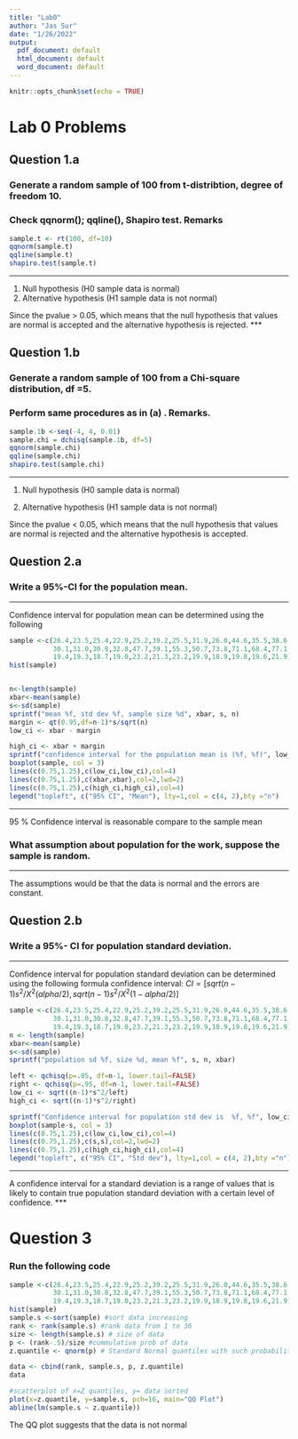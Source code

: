 ```yaml
---
title: "Lab0"
author: "Jas Sur"
date: "1/26/2022"
output:
  pdf_document: default
  html_document: default
  word_document: default
---
```



```r
knitr::opts_chunk$set(echo = TRUE)
```
# Lab 0 Problems

## Question 1.a
### Generate a random sample of 100 from t-distribtion, degree of freedom 10. 
### Check qqnorm(); qqline(), Shapiro test. Remarks
```r

sample.t <- rt(100, df=10)
qqnorm(sample.t)
qqline(sample.t)
shapiro.test(sample.t)

```
***
1. Null hypothesis (H0 sample data is normal)
2. Alternative hypothesis (H1 sample data is not normal)

Since the pvalue > 0.05, which means that the null hypothesis that values are normal is accepted and the alternative hypothesis is rejected.
***

## Question 1.b
### Generate a random sample of 100 from a Chi-square distribution, df =5. 
### Perform same procedures as in (a) . Remarks.

```r

sample.1b <-seq(-4, 4, 0.01)
sample.chi = dchisq(sample.1b, df=5)
qqnorm(sample.chi)
qqline(sample.chi)
shapiro.test(sample.chi)

```

***
1. Null hypothesis (H0 sample data is normal)

2. Alternative hypothesis (H1 sample data is not normal)

Since the pvalue < 0.05, which means that the null hypothesis that values are normal is rejected and the alternative hypothesis is accepted.


## Question 2.a
### Write a 95%-CI for the population mean. 

***
Confidence interval for population mean can be determined using
the following 
```r
sample <-c(26.4,23.5,25.4,22.9,25.2,39.2,25.5,31.9,26.0,44.6,35.5,38.6,
           30.1,31.0,30.8,32.8,47.7,39.1,55.3,50.7,73.8,71.1,68.4,77.1,
           19.4,19.3,18.7,19.0,23.2,21.3,23.2,19.9,18.9,19.8,19.6,21.9)
hist(sample)


n<-length(sample)
xbar<-mean(sample)
s<-sd(sample)
sprintf("mean %f, std dev %f, sample size %d", xbar, s, n)
margin <- qt(0.95,df=n-1)*s/sqrt(n)
low_ci <- xbar - margin

high_ci <- xbar + margin
sprintf("confidence interval for the population mean is (%f, %f)", low_ci, high_ci)
boxplot(sample, col = 3)
lines(c(0.75,1.25),c(low_ci,low_ci),col=4)
lines(c(0.75,1.25),c(xbar,xbar),col=2,lwd=2)
lines(c(0.75,1.25),c(high_ci,high_ci),col=4)
legend("topleft", c("95% CI", "Mean"), lty=1,col = c(4, 2),bty ="n")
```

***
95 % Confidence interval is reasonable compare to the sample mean

### What assumption about population for the work, suppose the sample is random.
***
The assumptions would be that the data is normal and the errors are constant. 


## Question 2.b
### Write a 95%- CI for population standard deviation.

***
Confidence interval for population standard deviation can be determined using
the following formula
confidence interval: $CI = [sqrt(n-1)s^{2}/X^{2}(alpha/2), sqrt(n-1)s^{2}/ X^{2}(1-alpha/2)]$

```r

sample <-c(26.4,23.5,25.4,22.9,25.2,39.2,25.5,31.9,26.0,44.6,35.5,38.6,
           30.1,31.0,30.8,32.8,47.7,39.1,55.3,50.7,73.8,71.1,68.4,77.1,
           19.4,19.3,18.7,19.0,23.2,21.3,23.2,19.9,18.9,19.8,19.6,21.9)
n <- length(sample)
xbar<-mean(sample)
s<-sd(sample)
sprintf("population sd %f, size %d, mean %f", s, n, xbar)

left <- qchisq(p=.05, df=n-1, lower.tail=FALSE)
right <- qchisq(p=.95, df=n-1, lower.tail=FALSE)
low_ci <- sqrt((n-1)*s^2/left)
high_ci <- sqrt((n-1)*s^2/right)

sprintf("Confidence interval for population std dev is  %f, %f", low_ci, high_ci)
boxplot(sample-s, col = 3)
lines(c(0.75,1.25),c(low_ci,low_ci),col=4)
lines(c(0.75,1.25),c(s,s),col=2,lwd=2)
lines(c(0.75,1.25),c(high_ci,high_ci),col=4)
legend("topleft", c("95% CI", "Std dev"), lty=1,col = c(4, 2),bty ="n")
```
***
A confidence interval for a standard deviation is a range of values that is likely to contain true population standard deviation with a certain level of confidence.
***

# Question 3
### Run the following code

```r

sample <-c(26.4,23.5,25.4,22.9,25.2,39.2,25.5,31.9,26.0,44.6,35.5,38.6,
           30.1,31.0,30.8,32.8,47.7,39.1,55.3,50.7,73.8,71.1,68.4,77.1,
           19.4,19.3,18.7,19.0,23.2,21.3,23.2,19.9,18.9,19.8,19.6,21.9)
hist(sample)
sample.s <-sort(sample) #sort data increasing
rank <- rank(sample.s) #rank data from 1 to 36
size <- length(sample.s) # size of data
p <- (rank-.5)/size #cummulative prob of data
z.quantile <- qnorm(p) # Standard Normal quantiles with such probability

data <- cbind(rank, sample.s, p, z.quantile)
data

#scatterplot of x=Z quantiles, y= data sorted
plot(x=z.quantile, y=sample.s, pch=16, main="QQ Plot") 
abline(lm(sample.s ~ z.quantile))
```

The QQ plot suggests that the data is not normal
